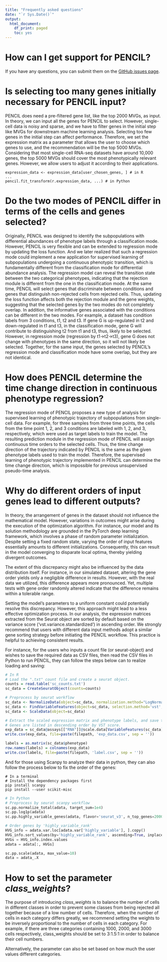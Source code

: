 ---
title: "Frequently asked questions"
date: "`r Sys.Date()`"
output:
  html_document:
    df_print: paged
    toc: yes
---
# How can I get support for PENCIL?

If you have any questions, you can submit them on the [GitHub issues page](https://github.com/cliffren/PENCIL/issues).


# Is selecting too many genes initially necessary for PENCIL input? 

PENCIL does need a pre-filtered gene list, like the top 2000 MVGs, as input. In theory, we can input all the genes for PENCIL to select. However, single-cell data is noisy and sparse, and we have to filter genes in the initial step like MVGs for downstream machine learning analysis. Selecting too few genes in the initial step can affect performance. Therefore, we set the expression matrix as a parameter that allows the user to choose which genes to use, and the recommendation will be the top 5000 MVGs. Considering that most single-cell RNA-seq datasets have around 10,000 genes, the top 5000 MVGs should cover the most phenotypically relevant genes. However, we allow users to adjust it according to their applications. 

```
expression_data <- expression_data[user_chosen_genes, ] # in R
...
pencil.fit_transform(r.expression_data, ...) # in Python
```


# Do the two modes of PENCIL differ in terms of the cells and genes selected?

Originally, PENCIL was designed to identify the subpopulations with differential abundances of phenotype labels through a classification mode. However, PENCIL is very flexible and can be extended to regression mode by updating the loss function. And we later realized that such a regression mode could implement a new application for supervised learning of subpopulations undergoing a continuous phenotypic transition, which is fundamentally different from the classification mode for differential abundance analysis. The regression model can reveal the transition state between the two categorical phenotypes, indicating that the rejection module is different from the one in the classification mode. At the same time, PENCIL will select genes that discriminate between conditions and genes that distinguish non-rejected cells from rejected cells. Thus, updating the loss function affects both the rejection module and the gene weights, suggesting that the selected genes by the two modes do not completely overlap. In addition, the informative genes associated with the conditions can be different in the two modes. For example, a dataset has condition labels from 3 conditions, t1, t2 and t3. If gene G is up-regulated in t2 and down-regulated in t1 and t3, in the classification mode, gene G will contribute to distinguishing t2 from t1 and t3, thus, likely to be selected. However, in regression mode (regression by t1->t2->t3), gene G does not change with phenotypes in the same direction, so it will not likely be selected. Together, for the same input, the genes selected by PENCIL's regression mode and classification mode have some overlap, but they are not identical. 

# How does PENCIL determine the time change direction in continuous phenotype regression?

The regression mode of PENCIL proposes a new type of analysis for supervised learning of phenotypic trajectory of subpopulations from single-cell data. For example, for three samples from three time points, the cells from the time point 1, 2, and 3 conditions are labeled with 1, 2, and 3, respectively, which were used as target labels to train the model. The resulting prediction module in the regression mode of PENCIL will assign continuous time orders to the selected cells. Thus, the time change direction of the trajectory indicated by PENCIL is the same as the given phenotype labels used to train the model. Therefore, the supervised learning of phenotypic trajectory implemented in PENCIL can determine the time change direction, which is impossible for previous unsupervised pseudo-time analysis. 

# Why do different orders of input genes lead to different outputs?

In theory, the arrangement of genes in the dataset should not influence the mathematical model. However, variations in outcomes might arise during the execution of the optimization algorithm. For instance, our model and its solution methodology are grounded in the PyTorch deep learning framework, which involves a phase of random parameter initialization. Despite setting a fixed random state, varying the order of input features essentially amounts to different initializations. Consequently, this can result in the model converging to disparate local optima, thereby yielding divergent outcomes.

The extent of this discrepancy might also be influenced by the data distribution itself. For instance, in our simulated dataset, altering the gene order yields only a negligible difference in results. However, with the real data we utilized, this difference appears more pronounced. Yet, multiple tests with gene order randomly altered indicate that the difference remains within a tolerable range.

Setting the model's parameters to a uniform constant could potentially resolve this discrepancy. However, this approach might lead to a less effective optimization process. In our analysis, the expression matrices extracted from the Seurat object are sorted by default based on the variance score ('vst.variance.standardized') in ascending order. We strongly recommend that users with different data input methods adopt a similar gene sorting strategy before initiating the PENCIL workflow. This practice is helpful to achieving consistent results.

For instance, for the users who inputs a count file (or seurat-object) and wishes to save the required data as CSV files, then read the CSV files in Python to run PENCIL, they can follow the steps below can to realize loading and saving: 

```{r eval=FALSE, echo=TRUE}
# In R
# Load the ".txt" count file and create a seurat object.
counts = read.table('sc_counts.txt')
sc_data = CreateSeuratObject(counts=counts)

# Preprocess by seurat workflow
sc_data <- NormalizeData(object=sc_data, normalization.method="LogNormalize")
sc_data <- FindVariableFeatures(object=sc_data, selection.method='vst', nfeatures=2000)
sc_data <- ScaleData(object=sc_data)

# Extract the scaled expression matrix and phenotype labels, and save them to ".csv" files. 
# Genes are listed in descending order by VST score. 
exp_data = sc_data@assays[["RNA"]]@scale.data[VariableFeatures(sc_data),] 
write.csv(exp_data, file=paste(filepath, 'exp_data.csv', sep = ''))

labels = as.matrix(sc_data$phenotype)
row.names(labels) = colnames(exp_data)
write.csv(labels, file=paste(filepath, 'label.csv', sep = ''))
```

And for those using Scanpy to analyze their data in python, they can also follow the process below to fix the order of the genes: 
```
# In a terminal
# Install the dependency packages first
pip install scanpy
pip install --user scikit-misc
```
```{python eval=FALSE, echo=TRUE}
# In Python
# Preprocess by seurat scanpy workflow
sc.pp.normalize_total(adata, target_sum=1e4)
sc.pp.log1p(adata)
sc.pp.highly_variable_genes(adata, flavor='seurat_v3', n_top_genes=2000)

# Order genes by 'highly_variable_rank'
HVG_info = adata.var.loc[adata.var['highly_variable'], ].copy()
HVG_info.sort_values(by='highly_variable_rank', ascending=True, inplace=True)
HVGs = HVG_info.index.values
adata = adata[:, HVGs]

sc.pp.scale(adata, max_value=10)
data = adata_.X
```


# How to set the parameter *class_weights*?

The purpose of introducing *class_weights* is to balance the number of cells in different classes in order to prevent some classes from being rejected all together because of a low number of cells. Therefore, when the number of cells in each category differs greatly, we recommend setting the weights to be inversely proportional to the number of cells in each category. For example, if there are three categories containing 1000, 2000, and 3000 cells respectively, class_weights should be set to 3:1.5:1 in order to balance their cell numbers.

Alternatively, the parameter can also be set based on how much the user values different categories. 



